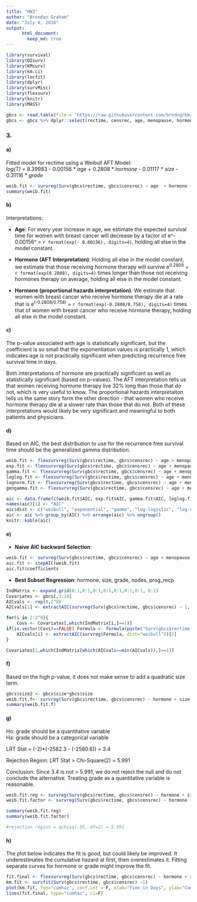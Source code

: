 ```yaml
---
title: "HW3"
author: "Brendan Graham"
date: "July 6, 2016"
output:  
      html_document:  
        keep_md: true
---
```

```r
library(survival)
library(OIsurv)
library(KMsurv)
library(km.ci)
library(locfit)
library(dplyr)
library(survMisc)
library(flexsurv)
library(knitr)
library(MASS)

gbcs <- read.table(file = "https://raw.githubusercontent.com/brndngrhm/survival_analysis/master/data/gbcs.txt", header = T, stringsAsFactors = F)
gbcs <- gbcs %>% dplyr::select(rectime, censrec, age, menopause, hormone, size, grade, nodes, prog_recp, estrg_recp)

```

### 3.
#### a) 
Fitted model for rectime using a Weibull AFT Model:  
_log(T)_ = 8.39983 - 0.00156 * _age_ + 0.2808 * _hormone_ - 0.01117 * _size_ - 0.31116 * _grade_
```r
weib.fit <- survreg(Surv(gbcs$rectime, gbcs$censrec) ~ age  + hormone + size + grade, data=gbcs, dist="weibull")
summary(weib.fit)
```

#### b)  
Interpretations:  

* __Age__: For every year increase in age, we estimate the expected survival time for women with breast cancer will decrease by a factor of e^- 0.00156^ = `r format(exp(- 0.00156), digits=4)`, holding all else in the model constant.  

* __Hormone (AFT Interpretation)__: Holding all else in the model constant, we estimate that those receiving hormone therapy will survive e^0.2808^ = `r format(exp(0.2808), digits=4)` times longer than those not receiving hormones therapy on average, holding all else in the model constant.  

* __Hormone (proportional hazards interpretation)__: We estimate that women with breast cancer who receive hormone therapy die at a rate that is e^(-0.2808/0.758)^ = `r format(exp(-0.2808/0.758), digits=4)` times that of women with breast cancer who receive hormone therapy, holding all else in the model constant.


#### c)
The p-value associated with age is statistically significant, but the coefficient is so small that the exponentiation values is practically 1, which indicates age is not practically significant when predicting recurrence free survival time in days.  

Both interpretations of hormone are practically significant as well as statistically significant (based on p-values). The AFT interpretation tells us that women receiving hormone therapy live 32% long than those that do not, which is very useful to know. The proportional hazards interpretaiton tells us the same story form the other direction - that women who receive hormone therapy die at a slower rate than those that do not. Both of these interpretations would likely be very significant and meaningful to both patients and physicians.

#### d)
Based on AIC, the best distribution to use for the recurrence free survival time should be the generalized gamma distribution.  
```r
weib.fit <- flexsurvreg(Surv(gbcs$rectime, gbcs$censrec) ~ age + menopause + hormone + size  + grade + nodes + prog_recp + estrg_recp, data=gbcs, dist="weibull")
exp.fit <- flexsurvreg(Surv(gbcs$rectime, gbcs$censrec) ~ age + menopause + hormone + size  + grade + nodes + prog_recp + estrg_recp, data=gbcs, dist="exponential")
gamma.fit <- flexsurvreg(Surv(gbcs$rectime, gbcs$censrec) ~ age + menopause + hormone + size  + grade + nodes + prog_recp + estrg_recp, data=gbcs, dist="gamma")
loglog.fit <- flexsurvreg(Surv(gbcs$rectime, gbcs$censrec) ~ age + menopause + hormone + size  + grade + nodes + prog_recp + estrg_recp, data=gbcs, dist="llogis")
lognorm.fit <- flexsurvreg(Surv(gbcs$rectime, gbcs$censrec) ~ age + menopause + hormone + size  + grade + nodes + prog_recp + estrg_recp, data=gbcs, dist="lnorm")
gengamma.fit <- flexsurvreg(Surv(gbcs$rectime, gbcs$censrec) ~ age + menopause + hormone + size  + grade + nodes + prog_recp + estrg_recp, data=gbcs, dist="gengamma")

aic <- data.frame(c(weib.fit$AIC, exp.fit$AIC, gamma.fit$AIC, loglog.fit$AIC, lognorm.fit$AIC, gengamma.fit$AIC))
names(aic)[1] <- "AIC"
aic$dist <- c("weibull", "exponential", "gamma", "log-logistic", "log-normal", "gen. gamma")
aic <- aic %>% group_by(AIC) %>% arrange(aic) %>% ungroup()
knitr::kable(aic)
```

#### e)
* __Naive AIC backward Selection__:
```r
weib.fit <- survreg(Surv(gbcs$rectime, gbcs$censrec) ~ age + menopause + hormone + size  + grade + nodes + prog_recp + estrg_recp, data=gbcs, dist="weibull")
aic.fit <- stepAIC(weib.fit)
aic.fit$coefficients

```


* __Best Subset Regression__: hormone, size, grade, nodes, prog_recp

```r
IndMatrix <- expand.grid(0:1,0:1,0:1,0:1,0:1,0:1,0:1, 0:1)
Covariates <- gbcs[,3:10]
AICvals <- rep(0,2^8)
AICvals[1] <- extractAIC(survreg(Surv(gbcs$rectime, gbcs$censrec) ~ 1, dist="weibull"))[2]

for(i in 2:2^8){
	Covs <- Covariates[,which(IndMatrix[i,]==1)]
if(is.vector(Covs)==FALSE) Formula <- formula(paste("Surv(gbcs$rectime, gbcs$censrec) ~ ", paste(Covs, collapse=" + "))) else Formula <- formula(Surv(gbcs$rectime, gbcs$censrec) ~ Covs)
	AICvals[i] <- extractAIC(survreg(Formula, dist="weibull"))[2]
}

Covariates[1,which(IndMatrix[which(AICvals==min(AICvals)),]==1)]

```

#### f)
Based on the high p-value, it does not make sense to add a quadratic size term.

```r
gbcs$size2 <- gbcs$size*gbcs$size
weib.fit.f<- survreg(Surv(gbcs$rectime, gbcs$censrec) ~ hormone + size  + grade + nodes + prog_recp + size2, data=gbcs, dist="weibull")
summary(weib.fit.f)

```

#### g)
Ho: grade should be a quantitative variable  
Ha: grade should be a categorical variable

LRT Stat = (-2)*(-2582.3 - (-2580.6)) = 3.4

Rejection Region: LRT Stat > Chi-Square(2) = 5.991

Conclusion: Since 3.4 is not > 5.991, we do not reject the null and do not conclude the alternative. Treating grade as a quantitative variable is reasonable.

```r
weib.fit.reg <- survreg(Surv(gbcs$rectime, gbcs$censrec) ~ hormone + size  + grade + nodes + prog_recp + size2, data=gbcs, dist="weibull")
weib.fit.factor <- survreg(Surv(gbcs$rectime, gbcs$censrec) ~ hormone + size  + as.factor(grade) + nodes + prog_recp + size2, data=gbcs, dist="weibull")

summary(weib.fit.reg)
summary(weib.fit.factor)

#rejection region = qchisq(.95, df=2) = 5.991

```

#### h)
The plot below indicates the fit is good, but could likely be improved. It underestimates the cumulative hazard at first, then overestimates it. Fitting separate curves for hormone or grade might improve the fit.

```r
fit.final <- flexsurvreg(Surv(gbcs$rectime, gbcs$censrec) ~ hormone + size  + grade + nodes + prog_recp + size2, data=gbcs, dist="weibull")
km.fit <- survfit(Surv(gbcs$rectime, gbcs$censrec) ~1)
plot(km.fit, fun="cumhaz", conf.int = F, xlab="Time in Days", ylab="Cumulative Hazard", main="Comparing AFT and K-M Cumulative Hazard")
lines(fit.final, type="cumhaz", ci=F)

```


